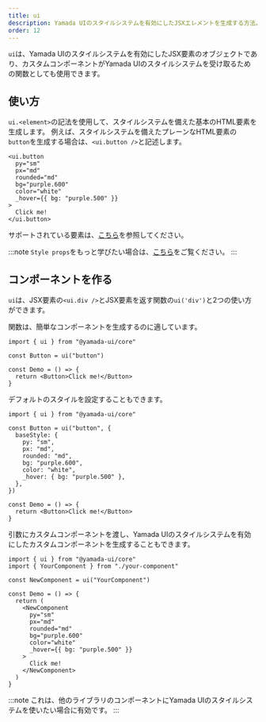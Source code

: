 ```yaml
---
title: ui
description: Yamada UIのスタイルシステムを有効にしたJSXエレメントを生成する方法。
order: 12
---
```


`ui`は、Yamada UIのスタイルシステムを有効にしたJSX要素のオブジェクトであり、カスタムコンポーネントがYamada UIのスタイルシステムを受け取るための関数としても使用できます。

## 使い方

`ui.<element>`の記法を使用して、スタイルシステムを備えた基本のHTML要素を生成します。
例えば、スタイルシステムを備えたプレーンなHTML要素の`button`を生成する場合は、`<ui.button />`と記述します。

```tsx
<ui.button
  py="sm"
  px="md"
  rounded="md"
  bg="purple.600"
  color="white"
  _hover={{ bg: "purple.500" }}
>
  Click me!
</ui.button>
```

サポートされている要素は、[こちら](https://github.com/hirotomoyamada/yamada-ui/blob/0590c12a5ff0c40413f963304dab10a5c93c29b6/packages/core/src/components/element.types.ts#L1)を参照してください。

:::note
`Style props`をもっと学びたい場合は、[こちら](/styled-system/style-props)をご覧ください。
:::

## コンポーネントを作る

`ui`は、JSX要素の`<ui.div />`とJSX要素を返す関数の`ui('div')`と2つの使い方ができます。

関数は、簡単なコンポーネントを生成するのに適しています。

```tsx live=false
import { ui } from "@yamada-ui/core"

const Button = ui("button")

const Demo = () => {
  return <Button>Click me!</Button>
}
```

デフォルトのスタイルを設定することもできます。

```tsx live=false
import { ui } from "@yamada-ui/core"

const Button = ui("button", {
  baseStyle: {
    py: "sm",
    px: "md",
    rounded: "md",
    bg: "purple.600",
    color: "white",
    _hover: { bg: "purple.500" },
  },
})

const Demo = () => {
  return <Button>Click me!</Button>
}
```

引数にカスタムコンポーネントを渡し、Yamada UIのスタイルシステムを有効にしたカスタムコンポーネントを生成することもできます。

```tsx live=false
import { ui } from "@yamada-ui/core"
import { YourComponent } from "./your-component"

const NewComponent = ui("YourComponent")

const Demo = () => {
  return (
    <NewComponent
      py="sm"
      px="md"
      rounded="md"
      bg="purple.600"
      color="white"
      _hover={{ bg: "purple.500" }}
    >
      Click me!
    </NewComponent>
  )
}
```

:::note
これは、他のライブラリのコンポーネントにYamada UIのスタイルシステムを使いたい場合に有効です。
:::
